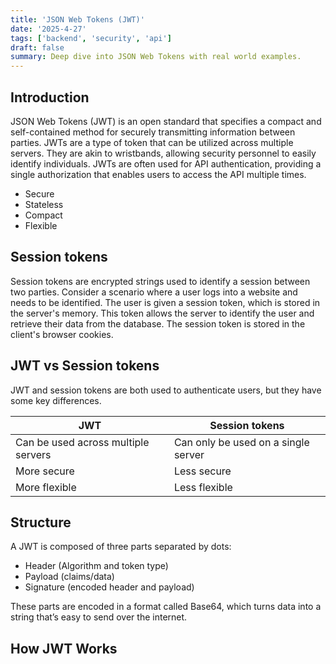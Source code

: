 ```yaml
---
title: 'JSON Web Tokens (JWT)'
date: '2025-4-27'
tags: ['backend', 'security', 'api']
draft: false
summary: Deep dive into JSON Web Tokens with real world examples.
---
```


## Introduction

JSON Web Tokens (JWT) is an open standard that specifies a compact and self-contained method for securely transmitting information between parties.
JWTs are a type of token that can be utilized across multiple servers. They are akin to wristbands, allowing security personnel to easily identify individuals.
JWTs are often used for API authentication, providing a single authorization that enables users to access the API multiple times.

- Secure
- Stateless
- Compact
- Flexible

## Session tokens

Session tokens are encrypted strings used to identify a session between two parties.
Consider a scenario where a user logs into a website and needs to be identified.
The user is given a session token, which is stored in the server's memory.
This token allows the server to identify the user and retrieve their data from the database.
The session token is stored in the client's browser cookies.

## JWT vs Session tokens

JWT and session tokens are both used to authenticate users, but they have some key differences.

| JWT                                 | Session tokens                      |
| ----------------------------------- | ----------------------------------- |
| Can be used across multiple servers | Can only be used on a single server |
| More secure                         | Less secure                         |
| More flexible                       | Less flexible                       |

## Structure

A JWT is composed of three parts separated by dots:

- Header (Algorithm and token type)
- Payload (claims/data)
- Signature (encoded header and payload)

These parts are encoded in a format called Base64, which turns data into a string that’s easy to send over the internet.

## How JWT Works
